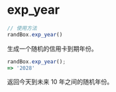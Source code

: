 # exp_year

```js
// 使用方法
randBox.exp_year()
```

生成一个随机的信用卡到期年份。

```js
randBox.exp_year();
=> '2028'
```

返回今天到未来 10 年之间的随机年份。
